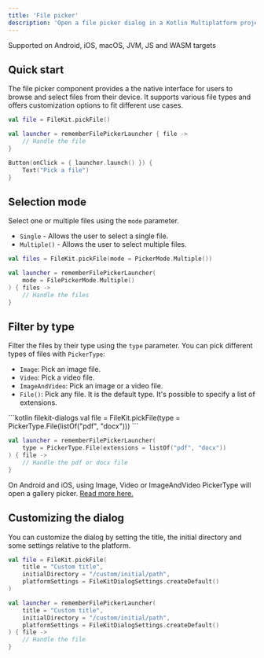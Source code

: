 ```yaml
---
title: 'File picker'
description: 'Open a file picker dialog in a Kotlin Multiplatform project'
---
```


<Check>Supported on Android, iOS, macOS, JVM, JS and WASM targets</Check>

## Quick start

The file picker component provides a the native interface for users to browse and select files from their device. It supports various file types and offers customization options to fit different use cases.

<CodeGroup>

```kotlin filekit-dialogs
val file = FileKit.pickFile()
```

```kotlin filekit-dialogs-compose
val launcher = rememberFilePickerLauncher { file ->
    // Handle the file
}

Button(onClick = { launcher.launch() }) {
    Text("Pick a file")
}
```

</CodeGroup>

## Selection mode

Select one or multiple files using the `mode` parameter.
- `Single` - Allows the user to select a single file.
- `Multiple()` - Allows the user to select multiple files.

<CodeGroup>

```kotlin filekit-dialogs
val files = FileKit.pickFile(mode = PickerMode.Multiple())
```

```kotlin filekit-dialogs-compose
val launcher = rememberFilePickerLauncher(
    mode = FilePickerMode.Multiple()
) { files ->
    // Handle the files
}
```

</CodeGroup>

## Filter by type

Filter the files by their type using the `type` parameter. You can pick different types of files with `PickerType`:
- `Image`: Pick an image file.
- `Video`: Pick a video file.
- `ImageAndVideo`: Pick an image or a video file.
- `File()`: Pick any file. It is the default type. It's possible to specify a list of extensions.

<CodeGroup>
```kotlin filekit-dialogs
val file = FileKit.pickFile(type = PickerType.File(listOf("pdf", "docx")))
```

```kotlin filekit-dialogs-compose
val launcher = rememberFilePickerLauncher(
    type = PickerType.File(extensions = listOf("pdf", "docx"))
) { file ->
    // Handle the pdf or docx file
}
```
</CodeGroup>

<Info>On Android and iOS, using Image, Video or ImageAndVideo PickerType will open a gallery picker. [Read more here.](/dialogs/gallery-picker)</Info>

## Customizing the dialog

You can customize the dialog by setting the title, the initial directory and some settings relative to the platform.

<CodeGroup>

```kotlin filekit-dialogs
val file = FileKit.pickFile(
    title = "Custom title",
    initialDirectory = "/custom/initial/path",
    platformSettings = FileKitDialogSettings.createDefault()
)
```

```kotlin filekit-dialogs-compose
val launcher = rememberFilePickerLauncher(
    title = "Custom title",
    initialDirectory = "/custom/initial/path",
    platformSettings = FileKitDialogSettings.createDefault()
) { file ->
    // Handle the file
}
```

</CodeGroup>